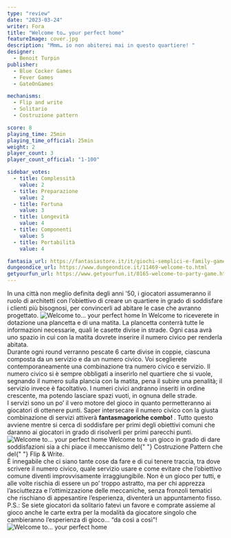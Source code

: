 ```yaml
---
type: "review"
date: "2023-03-24"
writer: Fora
title: "Welcome to… your perfect home"
featureImage: cover.jpg
description: "Mmm… io non abiterei mai in questo quartiere! "
designer:
  - Benoit Turpin
publisher:
  - Blue Cocker Games
  - Fever Games
  - GateOnGames

mechanisms:
  - Flip and write
  - Solitario
  - Costruzione pattern

score: 8
playing_time: 25min
playing_time_official: 25min
weight: 2
player_count: 3
player_count_official: "1-100"

sidebar_votes:
  - title: Complessità
    value: 2
  - title: Preparazione
    value: 2
  - title: Fortuna
    value: 3
  - title: Longevità
    value: 4
  - title: Componenti
    value: 5
  - title: Portabilità
    value: 4

fantasia_url: https://fantasiastore.it/it/giochi-semplici-e-family-games/13636-welcome-to.html
dungeondice_url: https://www.dungeondice.it/11469-welcome-to.html
getyourfun_url: https://www.getyourfun.it/0165-welcome-to-party-game.html
---
```


<Setting>
  In una città non meglio definita degli anni '50, i giocatori assumeranno il
  ruolo di architetti con l’obiettivo di creare un quartiere in grado di
  soddisfare i clienti più bisognosi, per convincerli ad abitare le case che
  avranno progettato.
</Setting>

<img src="./game1.jpg" alt="Welcome to… your perfect home" />

<Rules>
  In Welcome to riceverete in dotazione una plancetta e di una matita. La
  plancetta conterrà tutte le informazioni necessarie, quali le casette divise
  in strade. Ogni casa avrà uno spazio in cui con la matita dovrete inserire il
  numero civico per renderla abitata. <br />
  Durante ogni round verranno pescate 6 carte divise in coppie, ciascuna composta
  da un servizio e da un numero civico. Voi sceglierete contemporaneamente una combinazione
  tra numero civico e servizio. Il numero civico si è sempre obbligati a inserirlo
  nel quartiere che si vuole, segnando il numero sulla plancia con la matita, pena
  il subire una penalità; il servizio invece è facoltativo. I numeri civici andranno
  inseriti in ordine crescente, ma potendo lasciare spazi vuoti, in ognuna delle
  strade. <br />I servizi sono un po’ il vero motore del gioco in quanto permetteranno
  ai giocatori di ottenere punti. Saper intersecare il numero civico con la giusta
  combinazione di servizi attiverà <strong> fantasmagoriche combo! </strong>. Tutto
  questo avviene mentre si cerca di soddisfare per primi degli obiettivi comuni che
  daranno ai giocatori in grado di risolverli per primi parecchi punti.
</Rules>

<img src="./game2.jpg" alt="Welcome to… your perfect home" />

<Feedback>
  Welcome to è un gioco in grado di dare soddisfazioni sia a chi piace il
  meccanismo del{" "}
  <Link to="/mechanisms/costruzione-pattern">Costruzione Pattern</Link> che del{" "}
  <Link to="/mechanisms/flip-and-write">Flip & Write</Link>. <br />
  È innegabile che ci siano tante cose da fare e di cui tenere traccia, tra dove
  scrivere il numero civico, quale servizio usare e come evitare che l’obiettivo
  comune diventi improvvisamente irraggiungibile. Non è un gioco per tutti, e alle
  volte rischia di essere un po’ troppo astratto, ma per chi apprezza l’asciuttezza
  e l’ottimizzazione delle meccaniche, senza fronzoli tematici che rischiano di appesantire
  l’esperienza, diventerà un appuntamento fisso.
  <br />
  P.S.: Se siete giocatori da solitario fatevi un favore e comprate assieme al gioco
  anche le carte extra per la modalità da giocatore singolo che cambieranno l’esperienza
  di gioco… “da così a così"!
</Feedback>

<img src="./game3.jpg" alt="Welcome to… your perfect home" />
